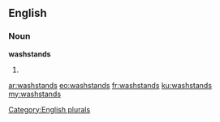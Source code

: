 ==English==

===Noun===
'''washstands'''

# {{plural of|washstand}}

[[Category:English plurals]]

[[ar:washstands]]
[[eo:washstands]]
[[fr:washstands]]
[[ku:washstands]]
[[my:washstands]]